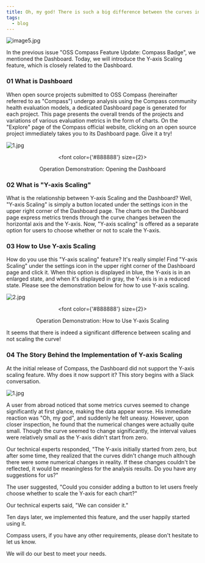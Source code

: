 ```yaml
---
title: Oh, my god! There is such a big difference between the curves in using the Y-axis Scaling or not...
tags:
  - blog
---
```


![image5.jpg](media/report-en.png)

<!--truncate-->

In the previous issue "OSS Compass Feature Update: Compass Badge", we mentioned the Dashboard. Today, we will introduce the Y-axis Scaling feature, which is closely related to the Dashboard.

### 01 What is Dashboard

When open source projects submitted to OSS Compass (hereinafter referred to as "Compass") undergo analysis using the Compass community health evaluation models, a dedicated Dashboard page is generated for each project. This page presents the overall trends of the projects and variations of various evaluation metrics in the form of charts. On the "Explore" page of the Compass official website, clicking on an open source project immediately takes you to its Dashboard page. Give it a try!

![1.jpg](media/1.gif)

<center>

  <font color={'#888888'} size={2}>

Operation Demonstration: Opening the Dashboard

  </font>

</center>

### 02 What is "Y-axis Scaling"

What is the relationship between Y-axis Scaling and the Dashboard? Well, "Y-axis Scaling" is simply a button located under the settings icon in the upper right corner of the Dashboard page. The charts on the Dashboard page express metrics trends through the curve changes between the horizontal axis and the Y-axis. Now, "Y-axis scaling" is offered as a separate option for users to choose whether or not to scale the Y-axis.

### 03 How to Use Y-axis Scaling

How do you use this "Y-axis scaling" feature? It's really simple! Find "Y-axis Scaling" under the settings icon in the upper right corner of the Dashboard page and click it. When this option is displayed in blue, the Y-axis is in an enlarged state, and when it's displayed in gray, the Y-axis is in a reduced state. Please see the demonstration below for how to use Y-axis scaling.

![2.jpg](media/2.gif)

<center>

  <font color={'#888888'} size={2}>

Operation Demonstration: How to Use Y-axis Scaling

  </font>

</center>

It seems that there is indeed a significant difference between scaling and not scaling the curve!

### 04 The Story Behind the Implementation of Y-axis Scaling

At the initial release of Compass, the Dashboard did not support the Y-axis scaling feature. Why does it now support it? This story begins with a Slack conversation.

![1.jpg](media/1.jpg)

A user from abroad noticed that some metrics curves seemed to change significantly at first glance, making the data appear worse. His immediate reaction was "Oh, my god", and suddenly he felt uneasy. However, upon closer inspection, he found that the numerical changes were actually quite small. Though the curve seemed to change significantly, the interval values were relatively small as the Y-axis didn't start from zero.

Our technical experts responded, "The Y-axis initially started from zero, but after some time, they realized that the curves didn't change much although there were some numerical changes in reality. If these changes couldn't be reflected, it would be meaningless for the analysis results. Do you have any suggestions for us?"

The user suggested, "Could you consider adding a button to let users freely choose whether to scale the Y-axis for each chart?"

Our technical experts said, "We can consider it."

Ten days later, we implemented this feature, and the user happily started using it.

Compass users, if you have any other requirements, please don't hesitate to let us know.

We will do our best to meet your needs.
